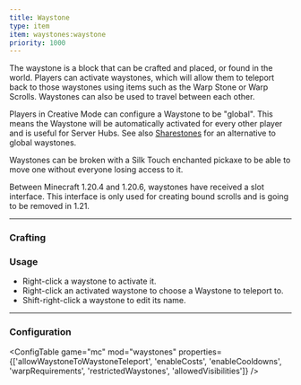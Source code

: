 ```yaml
---
title: Waystone
type: item
item: waystones:waystone
priority: 1000
---
```



The waystone is a block that can be crafted and placed, or found in the world. Players can activate waystones, which
will allow them to teleport back to those waystones using items such as the Warp Stone or Warp Scrolls. Waystones can
also be used to travel between each other.

Players in Creative Mode can configure a Waystone to be "global". This means the Waystone will be automatically
activated for every other player and is useful for Server Hubs. See also [Sharestones](sharestone) for an alternative to global waystones.

Waystones can be broken with a Silk Touch enchanted pickaxe to be able to move one without everyone losing access to
it.

<NoteBox>
Between Minecraft 1.20.4 and 1.20.6, waystones have received a slot interface. This interface is only used for creating bound scrolls and is going to be removed in 1.21.
</NoteBox>

---

### Crafting

<RecipeContainer>
    <CraftingRecipe recipe="waystones:waystone" />
    <CraftingRecipe recipe="waystones:sandy_waystone" />
    <CraftingRecipe recipe="waystones:mossy_waystone" />
    <CraftingRecipe recipe="waystones:deepslate_waystone" />
    <CraftingRecipe recipe="waystones:end_stone_waystone" />
    <CraftingRecipe recipe="waystones:blackstone_waystone" />
    <CraftingRecipe recipe="waystones:mossy_waystone_from_vines" />
    <CraftingRecipe recipe="waystones:mossy_waystone_from_moss_blocks" />
</RecipeContainer>

### Usage

-   Right-click a waystone to activate it.
-   Right-click an activated waystone to choose a Waystone to teleport to.
-   Shift-right-click a waystone to edit its name.

---

### Configuration

<ConfigTable game="mc" mod="waystones" properties={['allowWaystoneToWaystoneTeleport', 'enableCosts', 'enableCooldowns', 'warpRequirements', 'restrictedWaystones', 'allowedVisibilities']} />